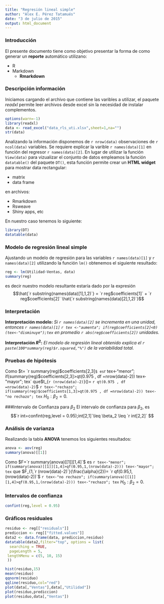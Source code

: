 ```yaml
---
title: "Regresión lineal simple"
author: "Alex E. Pérez Tatamués"
date: "3 de julio de 2015"
output: html_document
---
```


### Introducción

El presente documento tiene como objetivo presentar la forma de como generar un __reporte__
automático utilizano:

* R
* Markdown
    + __Rmarkdown__

### Descripción información 

Iniciamos cargando el archivo que contiene las varibles a utilizar, el paquete _readxl_ permite
leer archivos desde excel sin la necesidad de instalar complementos.

```r
options(warn=-1)
library(readxl)
data <- read_excel("data_rls_uti.xlsx",sheet=1,na="")
str(data)
```
Analizando la información disponemos de `r nrow(data)` observaciones de `r ncol(data)` variables.
Se requiere explicar la varible `r names(data)[1]` en función del regresor `r names(data)[2]`. En lugar de utilizar la función `View(data)` para vizualizar el conjunto de datos empleamos la función `datatable()`
del paquete `DT()`, esta función permite crear un __HTML widget__ para mostrar data rectangular:

* matrix
* data frame

en archivos:

* Rmarkdown
* Rsweave
* Shiny apps, etc

En nuestro caso tenemos lo siguiente:

```r
library(DT)
datatable(data)
```

### Modelo de regresión lineal simple
Ajustando un modelo de regresión para las variables `r names(data)[1]` y `r names(data)[2]` utilizando
la función `lm()` obtenemos el siguiente resultado:

```r
reg <- lm(Utilidad~Ventas, data)
summary(reg)
```

es decir nuestro modelo resultante estaría dado por la expresión
$$\hat{`r substring(names(data)[1],1,2)`} = `r reg$coefficients[1]` + `r reg$coefficients[2]`  \hat{`r substring(names(data)[2],1,2)`}$$

### Interpretación
__Interpretación modelo:__ _Si `r names(data)[2]` se incrementa en una unidad, entonces `r names(data)[1]`
`r tex <-"aumenta"; if(reg$coefficients[2]<0) (tex<-"disminuye");tex` en promedio `r abs(reg$coefficients[2])`
unidades._

__Interpretación $R^2$:__ _El modelo de regresión lineal obtenido explica el `r paste(100*summary(reg)$r.squared,"%")` de la variabilidad total._

### Pruebas de hipótesis

Como $t= `r summary(reg)$coefficients[2,3]`$ es `r tex<-"menor"; if(summary(reg)$coefficients[2,3]>qt(0.975 , df =nrow(data)-2)) tex<-"mayor"; tex` que 
$t_{`r (nrow(data)-2)`}(\frac{\alpha}{2})= `r qt(0.975 , df =nrow(data)-2)`$
`r tex<-"rechazo"; if(summary(reg)$coefficients[1,3]>qt(0.975 , df =nrow(data)-2)) tex<-"no rechazo"; tex`
$H_0: \beta_2=0$.

###Intervalo de Confianza para $\beta_2$
El intervalo de confianza para $\beta_2$, es $$`r int=confint(reg,level = 0.95);int[2,1]`\leq \beta_2 \leq `r int[2,2]` $$


### Análisis de varianza

Realizando la tabla __ANOVA__ tenemos los siguientes resultados:
```r
anova <- aov(reg)
summary(anova)[[1]]
```

Como $F=`r summary(anova)[[1]][1,4]`$ es `r tex<-"menor"; if(summary(anova)[[1]][1,4]>qf(0.95,1,(nrow(data)-2))) tex<-"mayor"; tex` que $F_{1,`r (nrow(data)-2)`}(\frac{\alpha}{2})= `r qf(0.95,1,(nrow(data)-2))`$
`r tex<-"no rechazo"; if(summary(anova)[[1]][1,4]>qf(0.95,1,(nrow(data)-2))) tex<-"rechazo"; tex`
$H_0: \beta_2=0$.


### Intervalos de confianza
```r
confint(reg,level = 0.95)
```

### Gráficos residuales
```r
residuo <- reg[["residuals"]]
prediccion <- reg[["fitted.values"]]
data2 <- data.frame(data, prediccion,residuo)
datatable(data2,filter="top", options = list(
  searching = TRUE,
  pageLength = 5,
 lengthMenu = c(5, 10, 15)
 ))
```

```r
hist(residuo,15)
mean(residuo)
qqnorm(residuo)
qqline(residuo,col="red")
plot(data[,"Ventas"],data[,"Utilidad"])
plot(residuo,prediccion)
plot(residuo,data[,"Ventas"])
```

